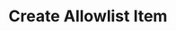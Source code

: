 ---
title: 'Create Allowlist Item'
description: 'Add items to the return allowlist for automatic approval'
openapi: '../../openapi.json POST /v2/allowlist-items'
--- 